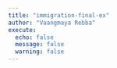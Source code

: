 ```yaml
---
title: "immigration-final-ex"
author: "Vaangmaya Rebba"
execute: 
  echo: false
  message: false
  warning: false
---
```





